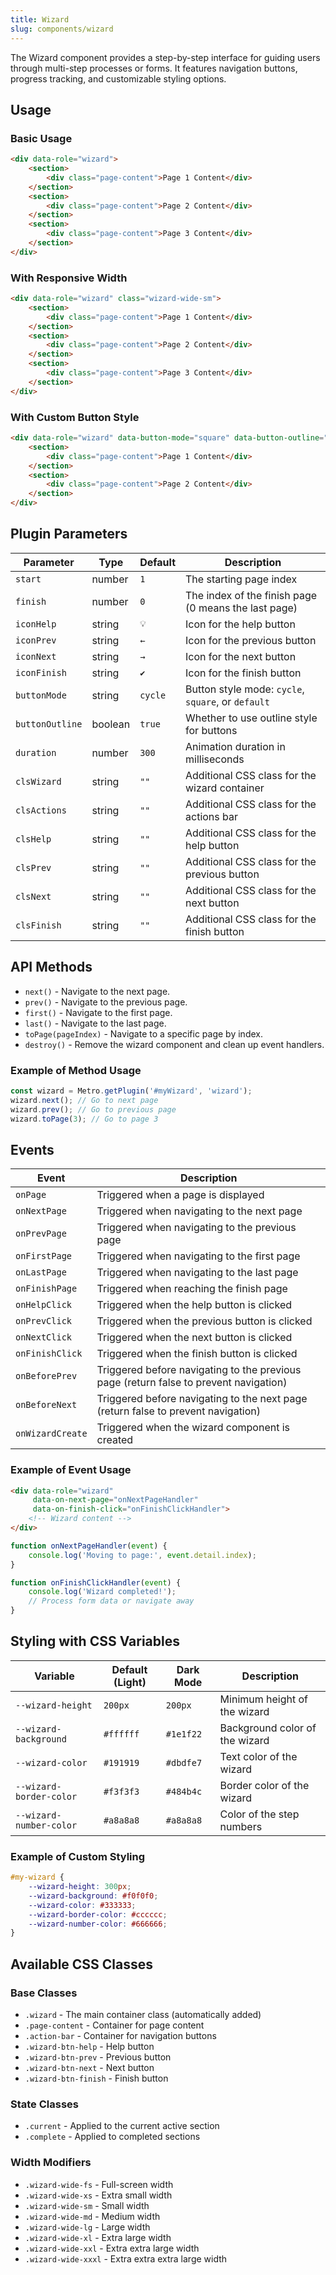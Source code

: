 ```yaml
---
title: Wizard
slug: components/wizard
---
```


The Wizard component provides a step-by-step interface for guiding users through multi-step processes or forms. It features navigation buttons, progress tracking, and customizable styling options.


## Usage

### Basic Usage

```html
<div data-role="wizard">
    <section>
        <div class="page-content">Page 1 Content</div>
    </section>
    <section>
        <div class="page-content">Page 2 Content</div>
    </section>
    <section>
        <div class="page-content">Page 3 Content</div>
    </section>
</div>
```

### With Responsive Width

```html
<div data-role="wizard" class="wizard-wide-sm">
    <section>
        <div class="page-content">Page 1 Content</div>
    </section>
    <section>
        <div class="page-content">Page 2 Content</div>
    </section>
    <section>
        <div class="page-content">Page 3 Content</div>
    </section>
</div>
```

### With Custom Button Style

```html
<div data-role="wizard" data-button-mode="square" data-button-outline="false">
    <section>
        <div class="page-content">Page 1 Content</div>
    </section>
    <section>
        <div class="page-content">Page 2 Content</div>
    </section>
</div>
```

## Plugin Parameters

| Parameter | Type | Default | Description |
| --------- | ---- | ------- | ----------- |
| `start` | number | `1` | The starting page index |
| `finish` | number | `0` | The index of the finish page (0 means the last page) |
| `iconHelp` | string | `💡` | Icon for the help button |
| `iconPrev` | string | `←` | Icon for the previous button |
| `iconNext` | string | `→` | Icon for the next button |
| `iconFinish` | string | `✔` | Icon for the finish button |
| `buttonMode` | string | `cycle` | Button style mode: `cycle`, `square`, or `default` |
| `buttonOutline` | boolean | `true` | Whether to use outline style for buttons |
| `duration` | number | `300` | Animation duration in milliseconds |
| `clsWizard` | string | `""` | Additional CSS class for the wizard container |
| `clsActions` | string | `""` | Additional CSS class for the actions bar |
| `clsHelp` | string | `""` | Additional CSS class for the help button |
| `clsPrev` | string | `""` | Additional CSS class for the previous button |
| `clsNext` | string | `""` | Additional CSS class for the next button |
| `clsFinish` | string | `""` | Additional CSS class for the finish button |

## API Methods

+ `next()` - Navigate to the next page.
+ `prev()` - Navigate to the previous page.
+ `first()` - Navigate to the first page.
+ `last()` - Navigate to the last page.
+ `toPage(pageIndex)` - Navigate to a specific page by index.
+ `destroy()` - Remove the wizard component and clean up event handlers.

### Example of Method Usage

```javascript
const wizard = Metro.getPlugin('#myWizard', 'wizard');
wizard.next(); // Go to next page
wizard.prev(); // Go to previous page
wizard.toPage(3); // Go to page 3
```

## Events

| Event | Description |
| ----- | ----------- |
| `onPage` | Triggered when a page is displayed |
| `onNextPage` | Triggered when navigating to the next page |
| `onPrevPage` | Triggered when navigating to the previous page |
| `onFirstPage` | Triggered when navigating to the first page |
| `onLastPage` | Triggered when navigating to the last page |
| `onFinishPage` | Triggered when reaching the finish page |
| `onHelpClick` | Triggered when the help button is clicked |
| `onPrevClick` | Triggered when the previous button is clicked |
| `onNextClick` | Triggered when the next button is clicked |
| `onFinishClick` | Triggered when the finish button is clicked |
| `onBeforePrev` | Triggered before navigating to the previous page (return false to prevent navigation) |
| `onBeforeNext` | Triggered before navigating to the next page (return false to prevent navigation) |
| `onWizardCreate` | Triggered when the wizard component is created |

### Example of Event Usage

```html
<div data-role="wizard" 
     data-on-next-page="onNextPageHandler" 
     data-on-finish-click="onFinishClickHandler">
    <!-- Wizard content -->
</div>
```

```javascript
function onNextPageHandler(event) {
    console.log('Moving to page:', event.detail.index);
}

function onFinishClickHandler(event) {
    console.log('Wizard completed!');
    // Process form data or navigate away
}
```

## Styling with CSS Variables

| Variable | Default (Light) | Dark Mode | Description |
| -------- | --------------- | --------- | ----------- |
| `--wizard-height` | `200px` | `200px` | Minimum height of the wizard |
| `--wizard-background` | `#ffffff` | `#1e1f22` | Background color of the wizard |
| `--wizard-color` | `#191919` | `#dbdfe7` | Text color of the wizard |
| `--wizard-border-color` | `#f3f3f3` | `#484b4c` | Border color of the wizard |
| `--wizard-number-color` | `#a8a8a8` | `#a8a8a8` | Color of the step numbers |

### Example of Custom Styling

```css
#my-wizard {
    --wizard-height: 300px;
    --wizard-background: #f0f0f0;
    --wizard-color: #333333;
    --wizard-border-color: #cccccc;
    --wizard-number-color: #666666;
}
```

## Available CSS Classes

### Base Classes
- `.wizard` - The main container class (automatically added)
- `.page-content` - Container for page content
- `.action-bar` - Container for navigation buttons
- `.wizard-btn-help` - Help button
- `.wizard-btn-prev` - Previous button
- `.wizard-btn-next` - Next button
- `.wizard-btn-finish` - Finish button

### State Classes
- `.current` - Applied to the current active section
- `.complete` - Applied to completed sections

### Width Modifiers
- `.wizard-wide-fs` - Full-screen width
- `.wizard-wide-xs` - Extra small width
- `.wizard-wide-sm` - Small width
- `.wizard-wide-md` - Medium width
- `.wizard-wide-lg` - Large width
- `.wizard-wide-xl` - Extra large width
- `.wizard-wide-xxl` - Extra extra large width
- `.wizard-wide-xxxl` - Extra extra extra large width